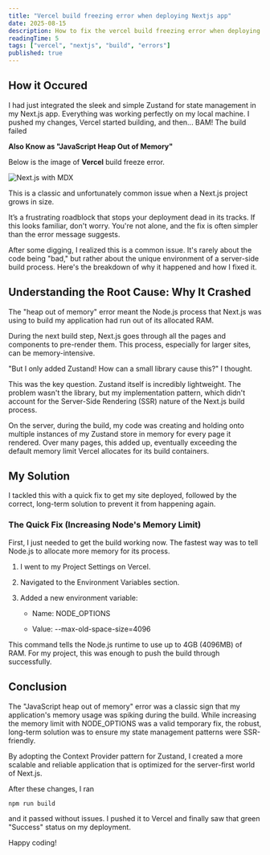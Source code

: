 ```yaml
---
title: "Vercel build freezing error when deploying Nextjs app"
date: 2025-08-15
description: How to fix the vercel build freezing error when deploying nextjs app.
readingTime: 5
tags: ["vercel", "nextjs", "build", "errors"]
published: true
---
```


## How it Occured

I had just integrated the sleek and simple Zustand for state management in my Next.js app. Everything was working perfectly on my local machine. I pushed my changes, Vercel started building, and then... BAM! The build failed

**Also Know as "JavaScript Heap Out of Memory"**

Below is the image of **Vercel** build freeze error.

<img
  src="/images/vercel-build-freeze-error.png"
  alt="Next.js with MDX"
  className="w-[300px] h-[300px]"
/>

This is a classic and unfortunately common issue when a Next.js project grows in size.

It’s a frustrating roadblock that stops your deployment dead in its tracks. If this looks familiar, don't worry. You're not alone, and the fix is often simpler than the error message suggests.

After some digging, I realized this is a common issue. It's rarely about the code being "bad," but rather about the unique environment of a server-side build process. Here's the breakdown of why it happened and how I fixed it.

## Understanding the Root Cause: Why It Crashed

The "heap out of memory" error meant the Node.js process that Next.js was using to build my application had run out of its allocated RAM.

During the next build step, Next.js goes through all the pages and components to pre-render them. This process, especially for larger sites, can be memory-intensive.

"But I only added Zustand! How can a small library cause this?" I thought.

This was the key question. Zustand itself is incredibly lightweight. The problem wasn't the library, but my implementation pattern, which didn't account for the Server-Side Rendering (SSR) nature of the Next.js build process.

On the server, during the build, my code was creating and holding onto multiple instances of my Zustand store in memory for every page it rendered. Over many pages, this added up, eventually exceeding the default memory limit Vercel allocates for its build containers.

## My Solution

I tackled this with a quick fix to get my site deployed, followed by the correct, long-term solution to prevent it from happening again.

### The Quick Fix (Increasing Node's Memory Limit)

First, I just needed to get the build working now. The fastest way was to tell Node.js to allocate more memory for its process.

1. I went to my Project Settings on Vercel.

2. Navigated to the Environment Variables section.

3. Added a new environment variable:

   - Name: NODE_OPTIONS

   - Value: --max-old-space-size=4096

This command tells the Node.js runtime to use up to 4GB (4096MB) of RAM. For my project, this was enough to push the build through successfully.

## Conclusion

The "JavaScript heap out of memory" error was a classic sign that my application's memory usage was spiking during the build. While increasing the memory limit with NODE_OPTIONS was a valid temporary fix, the robust, long-term solution was to ensure my state management patterns were SSR-friendly.

By adopting the Context Provider pattern for Zustand, I created a more scalable and reliable application that is optimized for the server-first world of Next.js.

After these changes, I ran

```bash
npm run build
```

and it passed without issues. I pushed it to Vercel and finally saw that green "Success" status on my deployment.

Happy coding!
